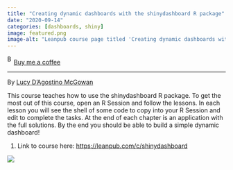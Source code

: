 ```yaml
---
title: "Creating dynamic dashboards with the shinydashboard R package"
date: "2020-09-14"
categories: [dashboards, shiny]
image: featured.png
image-alt: "Leanpub course page titled 'Creating dynamic dashboards with the shinydashboard R package' by Lucy D'Agostino McGowan, showing course price options, a desktop image with office supplies, and an 'Add Course to Cart' button."
---
```


<link href="https://fonts.googleapis.com/css?family=Cookie" rel="stylesheet"><a class="bmc-button" target="_blank" href="https://www.buymeacoffee.com/JoscelinRocha">![Buy me a coffee](https://cdn.buymeacoffee.com/buttons/bmc-new-btn-logo.svg){alt="Buy me a coffee" width="15" height="21"}Buy me a coffee</a>

------------------------------------------------------------------------

By [Lucy D'Agostino McGowan](https://leanpub.com/c/shinydashboard)

This course teaches how to use the shinydashboard R package. To get the most out of this course, open an R Session and follow the lessons. In each lesson you will see the shell of some code to copy into your R Session and edit to complete the tasks. At the end of each chapter is an application with the full solutions. By the end you should be able to build a simple dynamic dashboard!

1.  Link to course here: <https://leanpub.com/c/shinydashboard>

![](featured.png)
